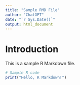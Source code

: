 ```yaml
---
title: "Sample RMD File"
author: "ChatGPT"
date: "`r Sys.Date()`"
output: html_document
---
```


# Introduction

This is a sample R Markdown file.

```r
# Sample R code
print("Hello, R Markdown!")
```
